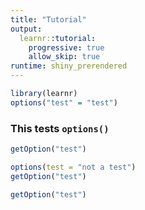 ```yaml
---
title: "Tutorial"
output: 
  learnr::tutorial:
    progressive: true
    allow_skip: true
runtime: shiny_prerendered
---
```


```r
library(learnr)
options("test" = "test")
```

### This tests `options()`

```r
getOption("test")
```

```r
options(test = "not a test")
getOption("test")
```

```r
getOption("test")
```
